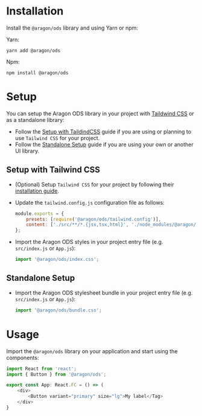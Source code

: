 
<Meta title="Docs/Installation" />

# Installation

Install the `@aragon/ods` library and using Yarn or npm:

Yarn:

```shell
yarn add @aragon/ods
```

Npm:

```shell
npm install @aragon/ods
```

# Setup

You can setup the Aragon ODS library in your project with [Taildwind CSS](https://tailwindcss.com) or as a standalone library:

-   Follow the [Setup with TaildindCSS](#setup-with-tailwindcss) guide if you are using or planning to use `Tailwind CSS` for your project.
-   Follow the [Standalone Setup](#standalone-setup) guide if you are using your own or another UI library.

## Setup with Tailwind CSS

-   (Optional) Setup `Tailwind CSS` for your project by following their [installation guide](https://tailwindcss.com/docs/installation).

-   Update the `tailwind.config.js` configuration file as follows:

    ```javascript
    module.exports = {
        presets: [require('@aragon/ods/tailwind.config')],
        content: ['./src/**/*.{jsx,tsx,html}', './node_modules/@aragon/ods/**/*.js'],
    };
    ```

-   Import the Aragon ODS styles in your project entry file (e.g. `src/index.js` or `App.js`):

    ```typescript
    import '@aragon/ods/index.css';
    ```

## Standalone Setup

-   Import the Aragon ODS stylesheet bundle in your project entry file (e.g. `src/index.js` or `App.js`):

    ```typescript
    import '@aragon/ods/bundle.css';
    ```

# Usage

Import the `@aragon/ods` library on your application and start using the components:

```typescript
import React from 'react';
import { Button } from '@aragon/ods';

export const App: React.FC = () => (
    <div>
        <Button variant="primary" size="lg">My label</Tag>
    </div>
}
```
